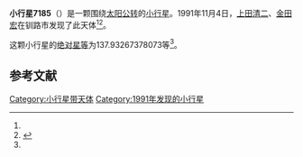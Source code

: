{{Infobox planet
| bgcolour = #FFFFC0
| name = 7185
| symbol = 
| image = 
| caption = 
| discovery = yes
| discovery_ref = 
| discoverer = [[上田清二|上田清二]]、[[金田宏|金田宏]]
| discovery_site = [[钏路市|钏路市]] 
| discovered = 1991年11月4日
| designations = yes
| mp_name = 
| named_after = 
| alt_names = 1991 VN1/ 1980 EE1 / 1993 DF1
| mp_category = [[主带小行星|主带小行星]]
| orbit_ref = <ref name="a">[http://ssd.jpl.nasa.gov/sbdb.cgi?sstr=7185 7185] {{Wayback|url=http://ssd.jpl.nasa.gov/sbdb.cgi?sstr=7185 |date=20201124023443 }}，小行星數據庫瀏覽器（JPL Small-Body Database Browser）－[[美国国家航空航天局|美国国家航空航天局]]喷气推进实验室</ref>
| epoch = 2456400.5 (2013年4月18日更新)
| aphelion = {{convert|2.408286950986872|AU|km|3|abbr=on|lk=out}}
| perihelion = {{convert|1.982669026274479|AU|km|3|abbr=on}}
| semimajor = {{convert|2.195477988630676|AU|km|3|abbr=on}}
| eccentricity = 0.096930583
| period = 1188.206867 [[日|日]]<br />3.25[[儒略年|儒略年]]
| avg_speed = 
| inclination = 5.708423770758457
| asc_node = 115.1243845959965
| mean_anomaly = 
| arg_peri = 137.93267378073
| satellites = 
| physical_characteristics = yes
| dimensions = 
| mass = 
| density = 
| surface_grav = 
| escape_velocity = 
| sidereal_day = 
| axial_tilt = 
| pole_ecliptic_lat = 
| pole_ecliptic_lon = 
| albedo = 
| temperatures= 
| temp_name1 = 
| mean_temp_1 = 
| max_temp_1 = 
| temp_name2 = 
| max_temp_2 = 
| spectral_type = 
| abs_magnitude = 137.93267378073
}}

'''小行星7185'''（{{lang-en|7185}}）是一颗围绕[[太阳|太阳]][[公转|公转]]的[[小行星|小行星]]。1991年11月4日，[[上田清二|上田清二]]、[[金田宏|金田宏]]在钏路市发现了此天体<ref name="a" /><ref>{{cite news|title=小行星列表|url=http://cfa-www.harvard.edu/iau/lists/NumberedMPs.txt|accessdate=2013-07-08|newspaper=哈佛大学|archive-date=2008-05-17|archive-url=https://web.archive.org/web/20080517010638/http://cfa-www.harvard.edu/iau/lists/NumberedMPs.txt|dead-url=no}}</ref>。

这颗小行星的[[绝对星等|绝对星等]]为137.93267378073等<ref name="a" />。

==参考文献==
{{reflist}}
{{Minor Planet Number|[[小行星7184|小行星7184]]|[[小行星7186|小行星7186]]}}

{{小天体}}

[[Category:小行星带天体|Category:小行星带天体]]
[[Category:1991年发现的小行星|Category:1991年发现的小行星]]

{{asteroid-stub}}
